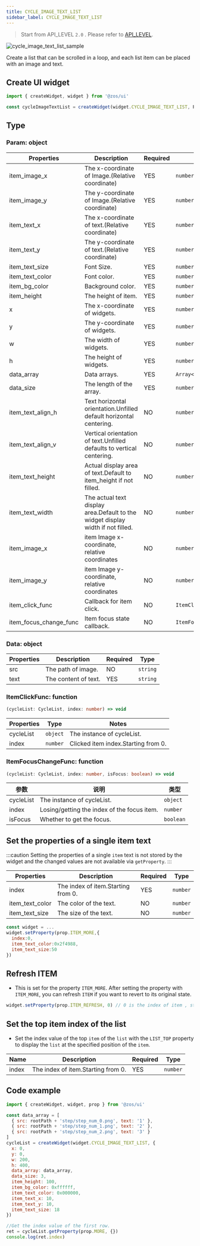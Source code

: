 ```yaml
---
title: CYCLE_IMAGE_TEXT_LIST
sidebar_label: CYCLE_IMAGE_TEXT_LIST
---
```


> Start from API_LEVEL `2.0` . Please refer to [API_LEVEL](../../../../../guides/framework/device/compatibility.md).

![cycle_image_text_list_sample](/img/api/cycle_image_text_list.jpg)

Create a list that can be scrolled in a loop, and each list item can be placed with an image and text.

## Create UI widget

```js
import { createWidget, widget } from '@zos/ui'

const cycleImageTextList = createWidget(widget.CYCLE_IMAGE_TEXT_LIST, Param)
```

## Type

### Param: object

|    Properties     |                         Description                   |  Required |      Type       |
| ----------------- | ----------------------------------------------------- | --------- | --------------- |
| item_image_x      |  The x-coordinate of Image.(Relative coordinate)  | YES       | `number`        |
| item_image_y      |  The y-coordinate of Image.(Relative coordinate)  | YES       | `number`        |
| item_text_x       |  The x-coordinate of text.(Relative coordinate)   | YES       | `number`        |
| item_text_y       |  The y-coordinate of text.(Relative coordinate)   | YES       | `number`        |
| item_text_size    |  Font Size.                                       | YES       | `number`        |
| item_text_color   |  Font color.                                      | YES       | `number`        |
| item_bg_color     |  Background color.                                | YES       | `number`        |
| item_height       |  The height of item.                              | YES       | `number`        |
| x                 | The x-coordinate of widgets.                   | YES       | `number` |
| y                 | The y-coordinate of widgets.                   | YES       | `number` |
| w                 | The width of widgets.                          | YES       | `number` |
| h                 | The height of widgets.                         | YES       | `number` |
| data_array        | Data arrays.                                      | YES       | `Array<Data>`   |
| data_size         | The length of the array.                          | YES       | `number`        |
| item_text_align_h | Text horizontal orientation.Unfilled default horizontal centering.              | NO | `number` |
| item_text_align_v | Vertical orientation of text.Unfilled defaults to vertical centering.           | NO | `number` |
| item_text_height  | Actual display area of text.Default to item_height if not filled.               | NO | `number` |
| item_text_width   | The actual text display area.Default to the widget display width if not filled. | NO | `number` |
| item_image_x           | item Image x-coordinate, relative coordinates                | NO       | `number`              |
| item_image_y           | item Image y-coordinate, relative coordinates                | NO       | `number`              |
| item_click_func   | Callback for item click.                                                         | NO | `ItemClickFunc` |
| item_focus_change_func | Item focus state callback.  | NO       | `ItemFocusChangeFunc` |

### Data: object

| Properties |      Description     | Required |   Type   |
| --------- | -------------------- | -------- | -------- |
|    src    | The path of image.   |    NO    | `string` |
|   text    | The content of text. |   YES    | `string` |

### ItemClickFunc: function

```ts
(cycleList: CycleList, index: number) => void
```

| Properties | Type     | Notes                      |
| ---------- | -------- | -------------------------- |
|  cycleList | `object` | The instance of cycleList.  |
|  index     | `number` | Clicked item index.Starting from 0. |

### ItemFocusChangeFunc: function

```ts
(cycleList: CycleList, index: number, isFocus: boolean) => void
```

| 参数      | 说明                       | 类型     |
| --------- | -------------------------- | -------- |
| cycleList | The instance of cycleList.             | `object` |
| index     | Losing/getting the index of the focus item. | `number` |
| isFocus     | Whether to get the focus. | `boolean` |

## Set the properties of a single item text

:::caution
Setting the properties of a single `item` text is not stored by the widget and the changed values are not available via `getProperty`.
:::

| Properties      | Description                        | Required | Type     |
| --------------- | ---------------------------------- | -------- | -------- |
| index           | The index of item.Starting from 0. | YES       | `number` |
| item_text_color | The color of the text.             | NO       | `number` |
| item_text_size  | The size of the text.              | NO       | `number` |

```js
const widget = ...
widget.setProperty(prop.ITEM_MORE,{
  index:0,
  item_text_color:0x2f4988,
  item_text_size:50
})
```

## Refresh ITEM

- This is set for the property `ITEM_MORE`. After setting the property with `ITEM_MORE`, you can refresh `ITEM` if you want to revert to its original state.

```js
widget.setProperty(prop.ITEM_REFRESH, 0) // 0 is the index of item , starting from 0.
```

## Set the top item index of the list

- Set the index value of the top `item` of the `list` with the `LIST_TOP` property to display the `list` at the specified position of the `item`.

| Name   | Description                        |  Required | Type     |
| ------ | ---------------------------------- | --------- | -------- |
| index  | The index of item.Starting from 0. | YES       | `number` |

## Code example

```js
import { createWidget, widget, prop } from '@zos/ui'

const data_array = [
  { src: rootPath + 'step/step_num_0.png', text: '1' },
  { src: rootPath + 'step/step_num_1.png', text: '2' },
  { src: rootPath + 'step/step_num_2.png', text: '3' }
]
cycleList = createWidget(widget.CYCLE_IMAGE_TEXT_LIST, {
  x: 0,
  y: 0,
  w: 200,
  h: 400,
  data_array: data_array,
  data_size: 3,
  item_height: 100,
  item_bg_color: 0xffffff,
  item_text_color: 0x000000,
  item_text_x: 10,
  item_text_y: 10,
  item_text_size: 18
})

//Get the index value of the first row.
ret = cycleList.getProperty(prop.MORE, {})
console.log(ret.index)
```
